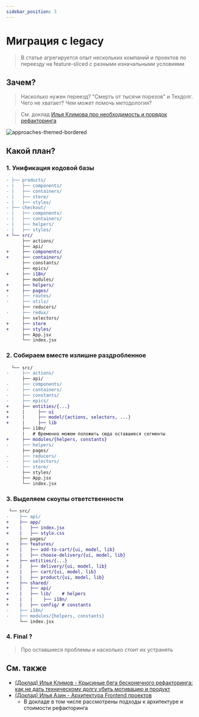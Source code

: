 ```yaml
---
sidebar_position: 3
---
```



# Миграция с legacy

<WIP ticket="166" />

> В статье агрегируется опыт нескольких компаний и проектов по переезду на feature-sliced с разными изначальными условиями

## Зачем?

> Насколько нужен переезд? "Смерть от тысячи порезов" и Техдолг. Чего не хватает? Чем может помочь методология?

> См. доклад [Илья Климова про необходимость и порядок рефакторинга](https://youtu.be/aOiJ3k2UvO4)

![approaches-themed-bordered](/img/approaches.png)

## Какой план?

### 1. Унификация кодовой базы

```diff
- ├── products/
- |   ├── components/
- |   ├── containers/
- |   ├── store/
- |   ├── styles/
- ├── checkout/
- |   ├── components/
- |   ├── containers/
- |   ├── helpers/
- |   ├── styles/
+ └── src/
      ├── actions/
      ├── api/
+     ├── components/
+     ├── containers/
      ├── constants/
      ├── epics/
+     ├── i18n/
      ├── modules/
+     ├── helpers/
+     ├── pages/
-     ├── routes/
-     ├── utils/
      ├── reducers/
-     ├── redux/
      ├── selectors/
+     ├── store
+     ├── styles/
      ├── App.jsx
      └── index.jsx
```


### 2. Собираем вместе излишне раздробленное

```diff
  └── src/
-     ├── actions/
      ├── api/
-     ├── components/
-     ├── containers/
-     ├── constants/
-     ├── epics/
+     ├── entities/{...}
+     |     ├── ui
+     |     ├── model/{actions, selectors, ...}
+     |     ├── lib
      ├── i18n/
      |   # Временно можем положить сюда оставшиеся сегменты
+     ├── modules/{helpers, constants}
-     ├── helpers/
      ├── pages/
-     ├── reducers/
-     ├── selectors/
-     ├── store/
      ├── styles/
      ├── App.jsx
      └── index.jsx
```

### 3. Выделяем скоупы ответственности

```diff
 └── src/
-    ├── api/
+    ├── app/
+    |   ├── index.jsx
+    |   ├── style.css
     ├── pages/
+    ├── features/
+    |   ├── add-to-cart/{ui, model, lib}
+    |   ├── choose-delivery/{ui, model, lib}
+    ├── entities/{...}
+    |   ├── delivery/{ui, model, lib}
+    |   ├── cart/{ui, model, lib}
+    |   ├── product/{ui, model, lib}
+    ├── shared/
+    |   ├── api/
+    |   ├── lib/    # helpers
+    |   |    ├── i18n/
+    |   ├── config/ # constants
-    ├── i18n/
-    ├── modules/{helpers, constants}
     └── index.jsx
```

### 4. Final ?

> Про оставшиеся проблемы и насколько стоит их устранять

## См. также

- [(Доклад) Илья Климов - Крысиные бега бесконечного рефакторинга: как не дать техническому долгу убить мотивацию и продукт](https://youtu.be/aOiJ3k2UvO4)
- [(Доклад) Илья Азин - Архитектура Frontend проектов](https://youtu.be/SnzPAr_FJ7w)
    - В докладе в том числе рассмотрены подходы к архитектуре и стоимости рефакторинга